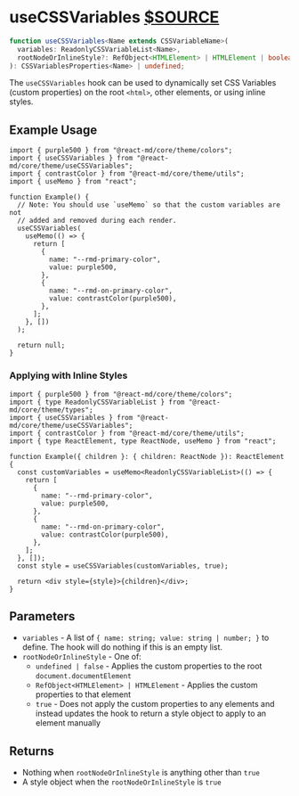 # useCSSVariables [$SOURCE](packages/core/src/theme/useCSSVariables.ts)

```ts disableTransform
function useCSSVariables<Name extends CSSVariableName>(
  variables: ReadonlyCSSVariableList<Name>,
  rootNodeOrInlineStyle?: RefObject<HTMLElement> | HTMLElement | boolean
): CSSVariablesProperties<Name> | undefined;
```

The `useCSSVariables` hook can be used to dynamically set CSS Variables (custom
properties) on the root `<html>`, other elements, or using inline styles.

## Example Usage

```tsx
import { purple500 } from "@react-md/core/theme/colors";
import { useCSSVariables } from "@react-md/core/theme/useCSSVariables";
import { contrastColor } from "@react-md/core/theme/utils";
import { useMemo } from "react";

function Example() {
  // Note: You should use `useMemo` so that the custom variables are not
  // added and removed during each render.
  useCSSVariables(
    useMemo(() => {
      return [
        {
          name: "--rmd-primary-color",
          value: purple500,
        },
        {
          name: "--rmd-on-primary-color",
          value: contrastColor(purple500),
        },
      ];
    }, [])
  );

  return null;
}
```

### Applying with Inline Styles

```tsx
import { purple500 } from "@react-md/core/theme/colors";
import { type ReadonlyCSSVariableList } from "@react-md/core/theme/types";
import { useCSSVariables } from "@react-md/core/theme/useCSSVariables";
import { contrastColor } from "@react-md/core/theme/utils";
import { type ReactElement, type ReactNode, useMemo } from "react";

function Example({ children }: { children: ReactNode }): ReactElement {
  const customVariables = useMemo<ReadonlyCSSVariableList>(() => {
    return [
      {
        name: "--rmd-primary-color",
        value: purple500,
      },
      {
        name: "--rmd-on-primary-color",
        value: contrastColor(purple500),
      },
    ];
  }, []);
  const style = useCSSVariables(customVariables, true);

  return <div style={style}>{children}</div>;
}
```

## Parameters

- `variables` - A list of `{ name: string; value: string | number; }` to
  define. The hook will do nothing if this is an empty list.
- `rootNodeOrInlineStyle` - One of:
  - `undefined | false` - Applies the custom properties to the root
    `document.documentElement`
  - `RefObject<HTMLElement> | HTMLElement` - Applies the custom properties to that element
  - `true` - Does not apply the custom properties to any elements and instead
    updates the hook to return a style object to apply to an element manually

## Returns

- Nothing when `rootNodeOrInlineStyle` is anything other than `true`
- A style object when the `rootNodeOrInlineStyle` is `true`
